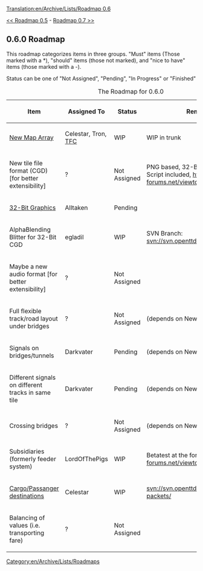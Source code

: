[[Translation:en/Archive/Lists/Roadmap 0.6]]
[[Category:en/Archive/Lists/Roadmaps]]

[[en/Archive/Lists/Roadmap 0.5|<< Roadmap 0.5]] - [[en/Archive/Lists/Roadmap 0.7|Roadmap 0.7 >>]]
== 0.6.0 Roadmap ==

This roadmap categorizes items in three groups. "Must" items (Those marked with a *), "should" items (those not marked), and "nice to have" items (those marked with a -).

Status can be one of "Not Assigned", "Pending", "In Progress" or "Finished" 

{| border="1"
|+ The Roadmap for 0.6.0
|-
! Item !! Assigned To !! Status !! Remarks
|-
|[[en/MapRewriteProgress|New Map Array]] || Celestar, Tron, [[en/The French Connection|TFC]]
!class="wip" | WIP || WIP in trunk
|-
|New tile file format (CGD) [for better extensibility] || ?
!class="unclaimed" | Not Assigned || PNG based, 32-Bit Color [RGBA], Script included, http://www.tt-forums.net/viewtopic.php?t=7912
|-
|[[en/Development/NewGRF/Main Page|32-Bit Graphics]] || Alltaken
!class="claimed" | Pending || 
|-
|AlphaBlending Blitter for 32-Bit CGD || egladil
!class="wip" | WIP || SVN Branch: [http://svn.openttd.org/cgi-bin/trac.cgi/browser/branch/32bpp svn://svn.openttd.org/branch/32bpp]
|-
|Maybe a new audio format [for better extensibility] || ?
!class="unclaimed" | Not Assigned || 
|-
|Full flexible track/road layout under bridges || ?
!class="unclaimed" | Not Assigned || (depends on New Map Array)
|-
|Signals on bridges/tunnels || Darkvater 
!class="claimed" | Pending || (depends on New Map Array)
|-
|Different signals on different tracks in same tile || Darkvater
!class="claimed" | Pending || (depends on New Map Array)
|-
|Crossing bridges || ?
!class="unclaimed" | Not Assigned || (depends on New Map Array)
|-
|Subsidiaries (formerly feeder system) || LordOfThePigs
!class="wip" | WIP || Betatest at the forum
http://www.tt-forums.net/viewtopic.php?t=11942
|-
|[[en/Cargo Packets|Cargo/Passanger destinations]] || Celestar
!class="wip" | WIP || [http://svn.openttd.org/cgi-bin/trac.cgi/browser/branch/cargo-packets/ svn://svn.openttd.org/branch/cargo-packets/]
|-
|Balancing of values (i.e. transporting fare) || ?
!class="unclaimed" | Not Assigned || 
|}